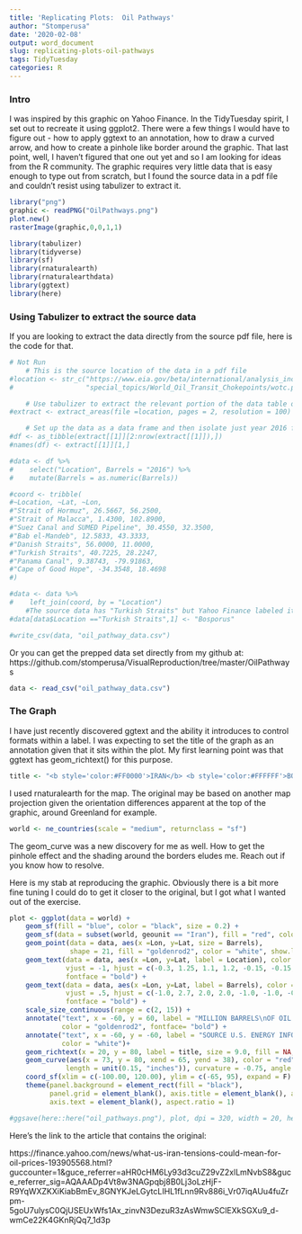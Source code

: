 ```yaml
---
title: 'Replicating Plots:  Oil Pathways'
author: "Stomperusa"
date: '2020-02-08'
output: word_document
slug: replicating-plots-oil-pathways
tags: TidyTuesday
categories: R
---
```


### Intro
I was inspired by this graphic on Yahoo Finance. In the TidyTuesday spirit, I set out to recreate it using ggplot2. There were a few things I would have to figure out - how to apply ggtext to an annotation, how to draw a curved arrow, and how to create a pinhole like border around the graphic. That last point, well, I haven't figured that one out yet and so I am looking for ideas from the R community. The graphic requires very little data that is easy enough to type out from scratch, but I found the source data in a pdf file and couldn't resist using tabulizer to extract it. 

```r
library("png")
graphic <- readPNG("OilPathways.png")
plot.new() 
rasterImage(graphic,0,0,1,1)
```

```r
library(tabulizer)
library(tidyverse)
library(sf)
library(rnaturalearth)
library(rnaturalearthdata)
library(ggtext)
library(here)
```



### Using Tabulizer to extract the source data

If you are looking to extract the data directly from the source pdf file, here is the code for that.

```r
# Not Run
    # This is the source location of the data in a pdf file
#location <- str_c("https://www.eia.gov/beta/international/analysis_includes/",
#                  "special_topics/World_Oil_Transit_Chokepoints/wotc.pdf")

    # Use tabulizer to extract the relevant portion of the data table on page 2 of the pdf
#extract <- extract_areas(file =location, pages = 2, resolution = 100)

    # Set up the data as a data frame and then isolate just year 2016 for the graphic
#df <- as_tibble(extract[[1]][2:nrow(extract[[1]]),])
#names(df) <- extract[[1]][1,]

#data <- df %>% 
#    select("Location", Barrels = "2016") %>% 
#    mutate(Barrels = as.numeric(Barrels))

#coord <- tribble(
#~Location, ~Lat, ~Lon,
#"Strait of Hormuz", 26.5667, 56.2500,
#"Strait of Malacca", 1.4300, 102.8900,
#"Suez Canal and SUMED Pipeline", 30.4550, 32.3500,
#"Bab el-Mandeb", 12.5833, 43.3333,
#"Danish Straits", 56.0000, 11.0000,
#"Turkish Straits", 40.7225, 28.2247,
#"Panama Canal", 9.38743, -79.91863,
#"Cape of Good Hope", -34.3548, 18.4698
#)

#data <- data %>% 
#    left_join(coord, by = "Location")
    #The source data has "Turkish Straits" but Yahoo Finance labeled it "Bosporus".
#data[data$Location =="Turkish Straits",1] <- "Bosporus"

#write_csv(data, "oil_pathway_data.csv")
```

Or you can get the prepped data set directly from my github at: https://github.com/stomperusa/VisualReproduction/tree/master/OilPathways

```r
data <- read_csv("oil_pathway_data.csv")
```

### The Graph

I have just recently discovered ggtext and the ability it introduces to control formats within a label. I was expecting to set the title of the graph as an annotation given that it sits within the plot. My first learning point was that ggtext has geom_richtext() for this purpose. 
```r
title <- "<b style='color:#FF0000'>IRAN</b> <b style='color:#FFFFFF'>BORDERS<br> KEY OIL PATHWAY</b>"
```

I used rnaturalearth for the map. The original may be based on another map projection given the orientation differences apparent at the top of the graphic, around Greenland for example.  
```r
world <- ne_countries(scale = "medium", returnclass = "sf")
```

The geom_curve was a new discovery for me as well. How to get the pinhole effect and the shading around the borders eludes me. Reach out if you know how to resolve.

Here is my stab at reproducing the graphic. Obviously there is a bit more fine tuning I could do to get it closer to the original, but I got what I wanted out of the exercise. 

```r
plot <- ggplot(data = world) +
    geom_sf(fill = "blue", color = "black", size = 0.2) +
    geom_sf(data = subset(world, geounit == "Iran"), fill = "red", color = "black", size = 0.2) +
    geom_point(data = data, aes(x =Lon, y=Lat, size = Barrels), 
               shape = 21, fill = "goldenrod2", color = "white", show.legend = F) +
    geom_text(data = data, aes(x =Lon, y=Lat, label = Location), color = "white", size = 3.5,
              vjust = -1, hjust = c(-0.3, 1.25, 1.1, 1.2, -0.15, -0.15, -0.15, 1.2), 
              fontface = "bold") +
    geom_text(data = data, aes(x =Lon, y=Lat, label = Barrels), color = "goldenrod2", size = 3.5,
              vjust = .5, hjust = c(-1.0, 2.7, 2.0, 2.0, -1.0, -1.0, -0.9, 2.1),
              fontface = "bold") +
    scale_size_continuous(range = c(2, 15)) +
    annotate("text", x = -60, y = 60, label = "MILLION BARRELS\nOF OIL MOVE PER\nDAY, 2016 DATA", size = 4.0,
             color = "goldenrod2", fontface= "bold") +
    annotate("text", x = -60, y = -60, label = "SOURCE U.S. ENERGY INFORMATION ADMINISTRATION", size = 2.3,
             color = "white")+
    geom_richtext(x = 20, y = 80, label = title, size = 9.0, fill = NA, label.color = NA) +
    geom_curve(aes(x = 73, y = 80, xend = 65, yend = 38), color = "red", arrow = arrow(type = "open",
              length = unit(0.15, "inches")), curvature = -0.75, angle = 100, ncp =10) + 
    coord_sf(xlim = c(-100.00, 120.00), ylim = c(-65, 95), expand = F) +
    theme(panel.background = element_rect(fill = "black"),
          panel.grid = element_blank(), axis.title = element_blank(), axis.ticks = element_blank(),
          axis.text = element_blank(), aspect.ratio = 1) 

#ggsave(here::here("oil_pathways.png"), plot, dpi = 320, width = 20, height = 20, units = "cm")
```


Here's the link to the article that contains the original:

https://finance.yahoo.com/news/what-us-iran-tensions-could-mean-for-oil-prices-193905568.html?guccounter=1&guce_referrer=aHR0cHM6Ly93d3cuZ29vZ2xlLmNvbS8&guce_referrer_sig=AQAAADp4Vt8w3NAGpqbj8B0Lj3oLzHjF-R9YqWXZKXiKiabBmEv_8GNYKJeLGytcLIHL1fLnn9Rv886i_Vr07iqAUu4fuZrpm-5goU7ulysC0QjUSEUxWfs1Ax_zinvN3DezuR3zAsWmwSClEXkSGXu9_d-wmCe22K4GKnRjQq7_1d3p
